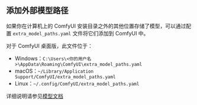 ## 添加外部模型路径

如果你在计算机上的 ComfyUI 安装目录之外的其他位置存储了模型，可以通过配置 `extra_model_paths.yaml` 文件将它们添加到 ComfyUI 中。

对于 ComfyUI 桌面版，此文件位于：
- Windows：`C:\Users\<你的用户名>\AppData\Roaming\ComfyUI\extra_model_paths.yaml`
- macOS：`~/Library/Application Support/ComfyUI/extra_model_paths.yaml`
- Linux：`~/.config/ComfyUI/extra_model_paths.yaml`

详细说明请参见[模型文档](/zh-CN/development/core-concepts/models#adding-external-model-paths)